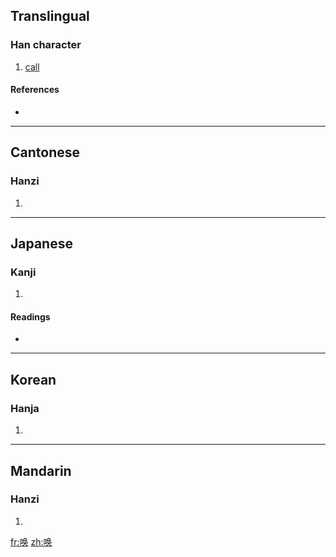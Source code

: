 {{also|喚}}
==Translingual==

===Han character===
{{Han char|rn=30|rad=口|as=07|sn=10|four=|canj=口弓月大 (RNBK), X口弓月大 (XRNBK)}}

# [[call]]

====References====
* {{Han ref|kx=0193.051|hdz=10632.080|uh=5524|ud=21796}}

----

==Cantonese==

===Hanzi===
{{yue-hanzi|jyut=|y=wun6|tra=喚}}

# {{defn|Cantonese|sort=口07}}

----

==Japanese==

===Kanji===
{{ja-kanji|grade=|rs=口07}}

# {{defn|Japanese|sort=口07}}

====Readings====
* {{ja-readings|on=[[かん]] (kan)|kun=[[よぶ]] (yobu)}}

----

==Korean==

===Hanja===
{{ko-hanja|hangeul=환|rv=hwan|mr=hwan}}

# {{defn|Korean|sort=口07}}

----

==Mandarin==

===Hanzi===
{{cmn-hanzi|tra=喚|pin=[[huàn]] ([[huan4]])|wg=huan<sup>4</sup>}}

# {{defn|Mandarin|sort=口07}}

[[fr:唤]]
[[zh:唤]]